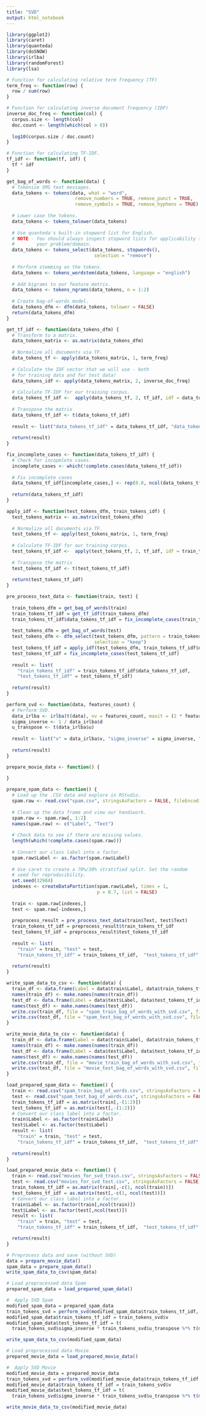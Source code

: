 ```yaml
---
title: "SVD"
output: html_notebook
---
```


```r
library(ggplot2)
library(caret)
library(quanteda)
library(doSNOW)
library(irlba)
library(randomForest)
library(lsa)
```


```r
# Function for calculating relative term frequency (TF)
term_freq <- function(row) {
  row / sum(row)
}

# Function for calculating inverse document frequency (IDF)
inverse_doc_freq <- function(col) {
  corpus.size <- length(col)
  doc.count <- length(which(col > 0))
  
  log10(corpus.size / doc.count)
}

# Function for calculating TF-IDF.
tf_idf <- function(tf, idf) {
  tf * idf
}

get_bag_of_words <- function(data) {
  # Tokenize SMS text messages.
  data_tokens <- tokens(data, what = "word",
                         remove_numbers = TRUE, remove_punct = TRUE,
                         remove_symbols = TRUE, remove_hyphens = TRUE)
  
  # Lower case the tokens.
  data_tokens <- tokens_tolower(data_tokens)
  
  # Use quanteda's built-in stopword list for English.
  # NOTE - You should always inspect stopword lists for applicability to
  #        your problem/domain.
  data_tokens <- tokens_select(data_tokens, stopwords(), 
                                selection = "remove")
  
  # Perform stemming on the tokens.
  data_tokens <- tokens_wordstem(data_tokens, language = "english")
  
  # Add bigrams to our feature matrix.
  data_tokens <- tokens_ngrams(data_tokens, n = 1:2)
  
  # Create bag-of-words model.
  data_tokens_dfm <- dfm(data_tokens, tolower = FALSE)
  return(data_tokens_dfm)
}

get_tf_idf <- function(data_tokens_dfm) {
  # Transform to a matrix.
  data_tokens_matrix <- as.matrix(data_tokens_dfm)
  
  # Normalize all documents via TF.
  data_tokens_tf <- apply(data_tokens_matrix, 1, term_freq)
  
  # Calculate the IDF vector that we will use - both
  # for training data and for test data!
  data_tokens_idf <- apply(data_tokens_matrix, 2, inverse_doc_freq)
  
  # Calculate TF-IDF for our training corpus.
  data_tokens_tf_idf <-  apply(data_tokens_tf, 2, tf_idf, idf = data_tokens_idf)
  
  # Transpose the matrix
  data_tokens_tf_idf <- t(data_tokens_tf_idf)
  
  result <- list("data_tokens_tf_idf" = data_tokens_tf_idf, "data_tokens_idf" = data_tokens_idf)
  
  return(result)
}

fix_incomplete_cases <- function(data_tokens_tf_idf) {
  # Check for incopmlete cases.
  incomplete_cases <- which(!complete.cases(data_tokens_tf_idf))
  
  # Fix incomplete cases
  data_tokens_tf_idf[incomplete_cases,] <- rep(0.0, ncol(data_tokens_tf_idf))
  
  return(data_tokens_tf_idf)
}

apply_idf <- function(test_tokens_dfm, train_tokens_idf) {
  test_tokens_matrix <- as.matrix(test_tokens_dfm)
  
  # Normalize all documents via TF.
  test_tokens_tf <- apply(test_tokens_matrix, 1, term_freq)
  
  # Calculate TF-IDF for our training corpus.
  test_tokens_tf_idf <-  apply(test_tokens_tf, 2, tf_idf, idf = train_tokens_idf)
  
  # Transpose the matrix
  test_tokens_tf_idf <- t(test_tokens_tf_idf)
  
  return(test_tokens_tf_idf)
}

pre_process_text_data <- function(train, test) {
  
  train_tokens_dfm = get_bag_of_words(train)
  train_tokens_tf_idf = get_tf_idf(train_tokens_dfm)
  train_tokens_tf_idf$data_tokens_tf_idf = fix_incomplete_cases(train_tokens_tf_idf$data_tokens_tf_idf)
  
  test_tokens_dfm = get_bag_of_words(test)
  test_tokens_dfm <- dfm_select(test_tokens_dfm, pattern = train_tokens_dfm,
                                selection = "keep")
  test_tokens_tf_idf = apply_idf(test_tokens_dfm, train_tokens_tf_idf$data_tokens_idf)
  test_tokens_tf_idf = fix_incomplete_cases(test_tokens_tf_idf)
  
  result <- list(
    "train_tokens_tf_idf" = train_tokens_tf_idf$data_tokens_tf_idf,
    "test_tokens_tf_idf" = test_tokens_tf_idf)
  
  return(result)
}

perform_svd <- function(data, features_count) {
  # Perform SVD.
  data_irlba <- irlba(t(data), nv = features_count, maxit = (2 * features_count))
  sigma_inverse <- 1 / data_irlba$d
  u_transpose <- t(data_irlba$u)
  
  result <- list("v" = data_irlba$v, "sigma_inverse" = sigma_inverse, "u_transpose" = u_transpose)
  
  return(result)
}
```

```r
prepare_movie_data <- function() {
  
}

prepare_spam_data <- function() {
  # Load up the .CSV data and explore in RStudio.
  spam.raw <- read.csv("spam.csv", stringsAsFactors = FALSE, fileEncoding = "UTF-8")
  
  # Clean up the data frame and view our handiwork.
  spam.raw <- spam.raw[, 1:2]
  names(spam.raw) <- c("Label", "Text")
  
  # Check data to see if there are missing values.
  length(which(!complete.cases(spam.raw)))
  
  # Convert our class label into a factor.
  spam.raw$Label <- as.factor(spam.raw$Label)
  
  # Use caret to create a 70%/30% stratified split. Set the random
  # seed for reproducibility.
  set.seed(32984)
  indexes <- createDataPartition(spam.raw$Label, times = 1,
                                 p = 0.7, list = FALSE)
  
  train <- spam.raw[indexes,]
  test <- spam.raw[-indexes,]
  
  preprocess_result = pre_process_text_data(train$Text, test$Text)
  train_tokens_tf_idf = preprocess_result$train_tokens_tf_idf
  test_tokens_tf_idf = preprocess_result$test_tokens_tf_idf
  
  result <- list(
    "train" = train, "test" = test,
    "train_tokens_tf_idf" = train_tokens_tf_idf,  "test_tokens_tf_idf" = test_tokens_tf_idf)
  
  return(result)
}

write_spam_data_to_csv <- function(data) {
  train_df <- data.frame(Label = data$train$Label, data$train_tokens_tf_idf)
  names(train_df) <- make.names(names(train_df))
  test_df <- data.frame(Label = data$test$Label, data$test_tokens_tf_idf)
  names(test_df) <- make.names(names(test_df))
  write.csv(train_df, file = "spam_train_bag_of_words_with_svd.csv", fileEncoding = "UTF-8")
  write.csv(test_df, file = "spam_test_bag_of_words_with_svd.csv", fileEncoding = "UTF-8")
}

write_movie_data_to_csv <- function(data) {
  train_df <- data.frame(Label = data$train$Label, data$train_tokens_tf_idf)
  names(train_df) <- make.names(names(train_df))
  test_df <- data.frame(Label = data$test$Label, data$test_tokens_tf_idf)
  names(test_df) <- make.names(names(test_df))
  write.csv(train_df, file = "movie_train_bag_of_words_with_svd.csv", fileEncoding = "UTF-8")
  write.csv(test_df, file = "movie_test_bag_of_words_with_svd.csv", fileEncoding = "UTF-8")
}

load_prepared_spam_data <- function() {
  train <- read.csv("spam_train_bag_of_words.csv", stringsAsFactors = FALSE, fileEncoding = "UTF-8")
  test <- read.csv("spam_test_bag_of_words.csv", stringsAsFactors = FALSE, fileEncoding = "UTF-8")
  train_tokens_tf_idf = as.matrix(train[,-(1:2)])
  test_tokens_tf_idf = as.matrix(test[,-(1:2)])
  # Convert our class label into a factor.
  train$Label <- as.factor(train$Label)
  test$Label <- as.factor(test$Label)
  result <- list(
    "train" = train, "test" = test,
    "train_tokens_tf_idf" = train_tokens_tf_idf,  "test_tokens_tf_idf" = test_tokens_tf_idf)
  
  return(result)
}

load_prepared_movie_data <- function() {
  train <- read.csv("movies_for_svd_train.csv", stringsAsFactors = FALSE, fileEncoding = "UTF-8", header = FALSE)
  test <- read.csv("movies_for_svd_test.csv", stringsAsFactors = FALSE, fileEncoding = "UTF-8", header = FALSE)
  train_tokens_tf_idf = as.matrix(train[,-c(1, ncol(train))])
  test_tokens_tf_idf = as.matrix(test[,-c(1, ncol(test))])
  # Convert our class label into a factor.
  train$Label <- as.factor(train[,ncol(train)])
  test$Label <- as.factor(test[,ncol(test)])
  result <- list(
    "train" = train, "test" = test,
    "train_tokens_tf_idf" = train_tokens_tf_idf,  "test_tokens_tf_idf" = test_tokens_tf_idf)

  return(result)
}
```

```r
# Preprocess data and save (without SVD)
data = prepare_movie_data()
spam_data = prepare_spam_data()
write_spam_data_to_csv(spam_data)
```

```r
# Load preprocessed data Spam
prepared_spam_data = load_prepared_spam_data()
```

```r
#  Apply SVD Spam
modified_spam_data = prepared_spam_data
train_tokens_svd = perform_svd(modified_spam_data$train_tokens_tf_idf, 50)
modified_spam_data$train_tokens_tf_idf = train_tokens_svd$v
modified_spam_data$test_tokens_tf_idf = t(
  train_tokens_svd$sigma_inverse * train_tokens_svd$u_transpose %*% t(modified_spam_data$test_tokens_tf_idf))

write_spam_data_to_csv(modified_spam_data)
```

```r
# Load preprocessed data Movie
prepared_movie_data = load_prepared_movie_data()
```

```r
#  Apply SVD Movie
modified_movie_data = prepared_movie_data
train_tokens_svd = perform_svd(modified_movie_data$train_tokens_tf_idf, 50)
modified_movie_data$train_tokens_tf_idf = train_tokens_svd$v
modified_movie_data$test_tokens_tf_idf = t(
  train_tokens_svd$sigma_inverse * train_tokens_svd$u_transpose %*% t(modified_movie_data$test_tokens_tf_idf))

write_movie_data_to_csv(modified_movie_data)
```